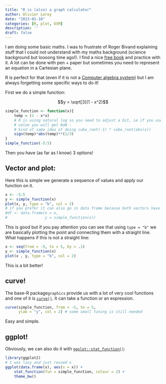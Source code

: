 ```yaml
---
title: "R is (also) a graph calculator"
author: Olivier Leroy
date: "2023-01-10"
categories: [R, plot, OSM]
description: ''
draft: false
---
```


I am doing some basic maths. I was to frustrate of Roger Bivand explaining stuff that I could not understand with my maths background (science background but loooong time ago!). I find a nice [free book](https://www.stitz-zeager.com/index.html) and practice with it. A lot can be done with pen + paper but sometimes you need to represent an equation in a Cartesian plane.

R is perfect for that (even if it is not a [Computer algebra system](https://en.wikipedia.org/wiki/Computer_algebra_system)) but I am always forgetting some specific ways to do it!

First we do a simple function:

$$y = \sqrt[3](1 - x^2)$$

```r
simple_function <- function(x){
    temp = (1 - x*x)
    # R is using natural log so you need to adjust a bit, ie if you use negative
    # value you will get NaN :
    # kind of same idea of doing cube_root(-1) * cube_root(abs(x))
    sign(temp)*abs(temp)**(1/3)
}
simple_function(-5:5)
```

Then you have (as far as I know) 3 options!

## Vector and plot:

Here this is simple we generate a sequence of values and apply our function on it.

```r
x <- -5:5
y <- simple_function(x)
plot(x, y, type = "b", col = 2)
# if you prefer it can also go in data frame because both vectors have the same length
#df <- data.frame(x = x,
#                 y = simple_function(x))
```

This is good but if you pay attention you can see that using `type = "b"` we are basically plotting the point and connecting them with a straight line. What happens if this is not a straight line:

```r
x <- seq(from = -5, to = 5, by = .1)
y <- simple_function(x)
plot(x , y, type = "b", col = 2)
```

This is a bit better!

## curve!

The base-R package`graphics` provide us with a lot of very cool functions and one of it is [`curve()`](https://stat.ethz.ch/R-manual/R-devel/library/graphics/html/curve.html). It can take a function or an expression.

```r
curve(simple_function, from = -5, to = 5,
      ylab = "y", col = 2) # some small tuning is still needed
```

Easy and simple.

## ggplot!

Obviously, we can also do it with [`ggplot::stat_function()`](https://ggplot2.tidyverse.org/reference/geom_function.html):

```r
library(ggplot2)
# I was lazy and just reused x
ggplot(data.frame(x), aes(x = x)) +
    stat_function(fun = simple_function, colour = 2) +
    theme_bw()
```
